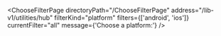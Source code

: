 

<ChooseFilterPage
  directoryPath="/ChooseFilterPage"
  address="/lib-v1/utilities/hub"
  filterKind="platform"
  filters={['android', 'ios']}
  currentFilter="all"
  message={'Choose a platform:'}
/>
